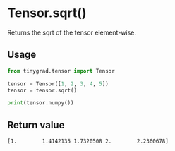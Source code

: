 # Tensor.sqrt()

Returns the sqrt of the tensor element-wise.

## Usage
```python copy
from tinygrad.tensor import Tensor

tensor = Tensor([1, 2, 3, 4, 5])
tensor = tensor.sqrt()

print(tensor.numpy())
```

## Return value
```bash
[1.        1.4142135 1.7320508 2.        2.2360678]
```